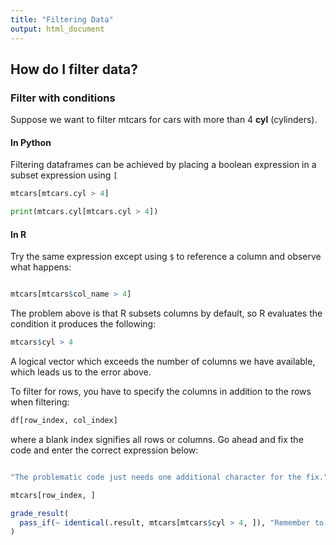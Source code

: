 ```yaml
---
title: "Filtering Data"
output: html_document
---
```


## How do I filter data?

### Filter with conditions {.tabset .tabset-fade}

Suppose we want to filter mtcars for cars with more than 4 **cyl** (cylinders).

#### In Python

Filtering dataframes can be achieved by placing a boolean expression in a subset expression using `[` 
```python
mtcars[mtcars.cyl > 4]
``` 

```python
print(mtcars.cyl[mtcars.cyl > 4])
```

#### In R

Try the same expression except using `$` to reference a column and observe what happens:
```r

```

```r
mtcars[mtcars$col_name > 4]
```

The problem above is that R subsets columns by default, so R evaluates the condition it produces the following:
```r
mtcars$cyl > 4
```

A logical vector which exceeds the number of columns we have available, which leads us to the error above.

To filter for rows, you have to specify the columns in addition to the rows when filtering: 

```r
df[row_index, col_index]
``` 

where a blank index signifies all rows or columns. Go ahead and fix the code and enter the correct expression below:

```r

```

```r
"The problematic code just needs one additional character for the fix."
```
```r
mtcars[row_index, ]
```

```r
grade_result(
  pass_if(~ identical(.result, mtcars[mtcars$cyl > 4, ]), "Remember to watch out for that comma!")
)
```